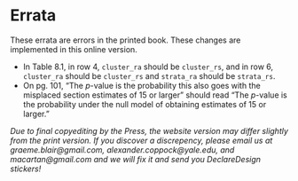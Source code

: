 # Errata {.unnumbered}

These errata are errors in the printed book. These changes are implemented in this online version.

- In Table 8.1, in row 4, `cluster_ra` should be `cluster_rs`, and in row 6, `cluster_ra` should be `cluster_rs` and `strata_ra` should be `strata_rs`.
- On pg. 101, "The $p$-value is the probability this also goes with the misplaced section estimates of 15 or larger" should read "The $p$-value is the probability under the null model of obtaining estimates of 15 or larger."

*Due to final copyediting by the Press, the website version may differ slightly from the print version. If you discover a discrepency, please email us at graeme.blair@gmail.com, alexander.coppock@yale.edu, and macartan@gmail.com and we will fix it and send you DeclareDesign stickers!*
